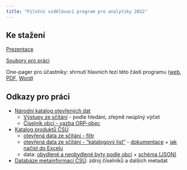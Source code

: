 ```yaml
---
title: "Pilotní vzdělávací program pro analytiky 2022"
---
```


## Ke stažení {#ke-stažení}

[Prezentace](/slides/)

[Soubory pro práci](https://github.com/petrbouchal/analytici/releases/download/v2/analyza.zip)

One-pager pro účastníky: shrnutí hlavních tezí této části programu ([web](https://petrbouchal.xyz/analytici/one-pager.html), [PDF](https://petrbouchal.xyz/analytici/one-pager.pdf), [Word](https://petrbouchal.xyz/analytici/one-pager.docx))

## Odkazy pro práci {#odkazy-pro-práci}

-   [Národní katalog otevřených dat](https://data.gov.cz/datov%C3%A9-sady)
    -   [Výstupy ze sčítání](https://data.gov.cz/datov%C3%A9-sady?dotaz=s%C4%8D%C3%ADt%C3%A1n%C3%AD%202021) - podle hledání, zřejmě neúplný výčet
    -   [Číselník obcí - vazba ORP-obec](https://data.gov.cz/datov%C3%A1-sada?iri=https://data.gov.cz/zdroj/datov%C3%A9-sady/00025593/7b485c941ba02c4b85a90124cab347dd)
-   [Katalog produktů ČSÚ](https://www.czso.cz/csu/czso/katalog-produktu)
    -   [otevřená data ze sčítání - filtr](https://www.czso.cz/csu/czso/katalog-produktu?filtr=true&skupiny=17&vlastnosti=22)
    -   [otevřená data ze sčítání - "katalogový list"](https://www.czso.cz/csu/czso/vysledky-scitani-2021-otevrena-data) - [dokumentace](https://www.czso.cz/csu/czso/vysledky-scitani-2021-otevrena-data-dokumentace) + [jak načíst do Excelu](https://www.czso.cz/documents/62353418/184669633/navod_csv-excel.pdf/e4add676-74f9-431f-9885-4540ccce36d3?version=1.1)
    -   data: [obydlené a neobydlené byty podle obcí](https://www.czso.cz/documents/62353418/189978989/sldb2021_byty_obydlenost.csv/c5f6dfc1-a647-401d-8a1a-b9f53ceb2e9a?version=1.1) + [schéma (JSON)](https://www.czso.cz/documents/62353418/189978989/sldb2021_byty_obydlenost-metadata.json/4006659f-30b0-4aaa-87bd-90b20762b555?version=1.1)
-   [Databáze metainformací ČSÚ](https://www.czso.cz/csu/czso/databaze_metainformaci): zdroj číselníků a dalších metadat
